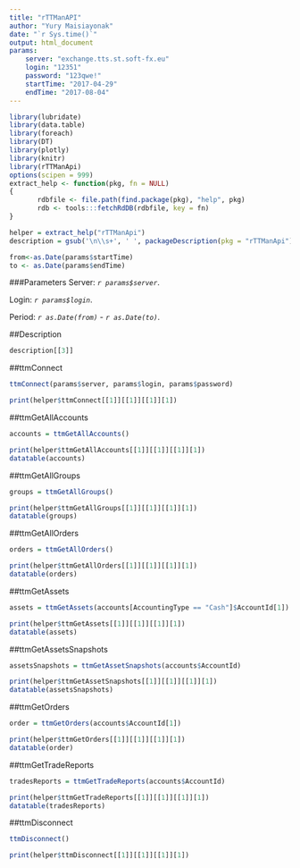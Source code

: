 ```yaml
---
title: "rTTManAPI"
author: "Yury Maisiayonak"
date: "`r Sys.time()`"
output: html_document
params: 
    server: "exchange.tts.st.soft-fx.eu"
    login: "12351"
    password: "123qwe!"
    startTime: "2017-04-29"
    endTime: "2017-08-04"
---
```


```r
library(lubridate) 
library(data.table) 
library(foreach) 
library(DT) 
library(plotly) 
library(knitr)
library(rTTManApi)
options(scipen = 999)
extract_help <- function(pkg, fn = NULL)
{
       rdbfile <- file.path(find.package(pkg), "help", pkg)
       rdb <- tools:::fetchRdDB(rdbfile, key = fn)
}

helper = extract_help("rTTManApi")
description = gsub('\n\\s+', ' ', packageDescription(pkg = "rTTManApi"))

from<-as.Date(params$startTime)
to <- as.Date(params$endTime)
```

###Parameters
Server: _`r params$server`_.

Login: _`r params$login`_.

Period: _`r as.Date(from)`_ - _`r as.Date(to)`_.

##Description
```r
description[[3]]
```

##ttmConnect
```r
ttmConnect(params$server, params$login, params$password)
```
```r
print(helper$ttmConnect[[1]][[1]][[1]][1])
```
##ttmGetAllAccounts
```r
accounts = ttmGetAllAccounts()
```
```r
print(helper$ttmGetAllAccounts[[1]][[1]][[1]][1])
datatable(accounts)
```

##ttmGetAllGroups
```r
groups = ttmGetAllGroups()
```
```r
print(helper$ttmGetAllGroups[[1]][[1]][[1]][1])
datatable(groups)
```

##ttmGetAllOrders
```r
orders = ttmGetAllOrders()
```
```r
print(helper$ttmGetAllOrders[[1]][[1]][[1]][1])
datatable(orders)
```

##ttmGetAssets
```r
assets = ttmGetAssets(accounts[AccountingType == "Cash"]$AccountId[1])
```
```r
print(helper$ttmGetAssets[[1]][[1]][[1]][1])
datatable(assets)
```

##ttmGetAssetsSnapshots
```r
assetsSnapshots = ttmGetAssetSnapshots(accounts$AccountId)
```
```r
print(helper$ttmGetAssetSnapshots[[1]][[1]][[1]][1])
datatable(assetsSnapshots)
```

##ttmGetOrders
```r
order = ttmGetOrders(accounts$AccountId[1])
```
```r
print(helper$ttmGetOrders[[1]][[1]][[1]][1])
datatable(order)
```

##ttmGetTradeReports
```r
tradesReports = ttmGetTradeReports(accounts$AccountId)
```
```r
print(helper$ttmGetTradeReports[[1]][[1]][[1]][1])
datatable(tradesReports)
```

##ttmDisconnect
```r
ttmDisconnect()
```
```r
print(helper$ttmDisconnect[[1]][[1]][[1]][1])
```